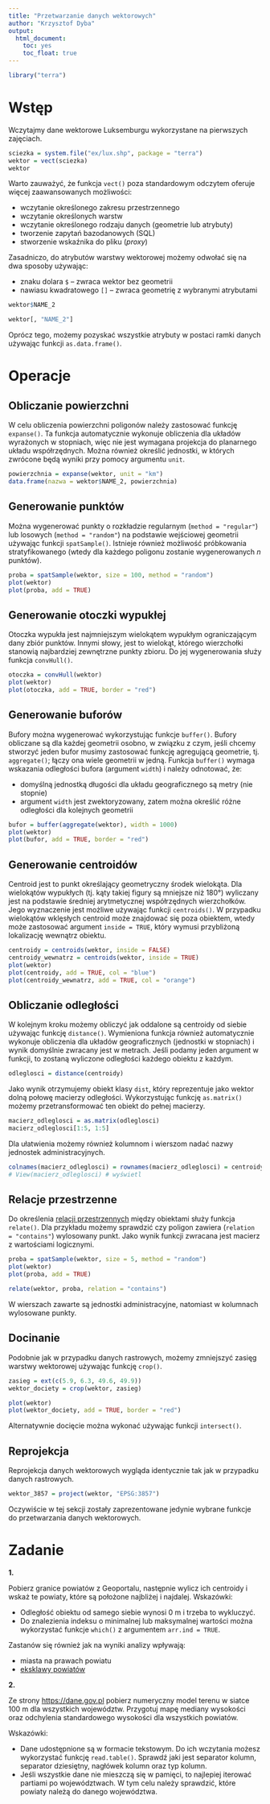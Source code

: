 ```yaml
---
title: "Przetwarzanie danych wektorowych"
author: "Krzysztof Dyba"
output:
  html_document:
    toc: yes
    toc_float: true
---
```


```r
library("terra")
```

# Wstęp

Wczytajmy dane wektorowe Luksemburgu wykorzystane na pierwszych zajęciach.

```r
sciezka = system.file("ex/lux.shp", package = "terra")
wektor = vect(sciezka)
wektor
```

Warto zauważyć, że funkcja `vect()` poza standardowym odczytem oferuje więcej
zaawansowanych możliwości:

* wczytanie określonego zakresu przestrzennego
* wczytanie określonych warstw
* wczytanie określonego rodzaju danych (geometrie lub atrybuty)
* tworzenie zapytań bazodanowych (SQL)
* stworzenie wskaźnika do pliku (*proxy*)

Zasadniczo, do atrybutów warstwy wektorowej możemy odwołać się na dwa sposoby
używając:

* znaku dolara `$` -- zwraca wektor bez geometrii
* nawiasu kwadratowego `[]` -- zwraca geometrię z wybranymi atrybutami

```r
wektor$NAME_2
```

```r
wektor[, "NAME_2"]
```

Oprócz tego, możemy pozyskać wszystkie atrybuty w postaci ramki danych używając
funkcji `as.data.frame()`.

# Operacje

## Obliczanie powierzchni

W celu obliczenia powierzchni poligonów należy zastosować funkcję `expanse()`.
Ta funkcja automatycznie wykonuje obliczenia dla układów wyrażonych w stopniach,
więc nie jest wymagana projekcja do planarnego układu współrzędnych. Można
również określić jednostki, w których zwrócone będą wyniki przy pomocy argumentu
`unit`.

```r
powierzchnia = expanse(wektor, unit = "km")
data.frame(nazwa = wektor$NAME_2, powierzchnia)
```

## Generowanie punktów

Można wygenerować punkty o rozkładzie regularnym (`method = "regular"`) lub
losowych (`method = "random"`) na podstawie wejściowej geometrii używając
funkcji `spatSample()`. Istnieje również możliwość próbkowania stratyfikowanego
(wtedy dla każdego poligonu zostanie wygenerowanych $n$ punktów).

```r
proba = spatSample(wektor, size = 100, method = "random")
plot(wektor)
plot(proba, add = TRUE)
```

## Generowanie otoczki wypukłej

Otoczka wypukła jest najmniejszym wielokątem wypukłym ograniczającym dany zbiór punktów.
Innymi słowy, jest to wielokąt, którego wierzchołki stanowią najbardziej zewnętrzne
punkty zbioru. Do jej wygenerowania służy funkcja `convHull()`.

```r
otoczka = convHull(wektor)
plot(wektor)
plot(otoczka, add = TRUE, border = "red")
```

## Generowanie buforów

Bufory można wygenerować wykorzystując funkcje `buffer()`. Bufory obliczane są
dla każdej geometrii osobno, w związku z czym, jeśli chcemy stworzyć jeden bufor
musimy zastosować funkcję agregującą geometrie, tj. `aggregate()`; łączy ona
wiele geometrii w jedną. Funkcja `buffer()` wymaga wskazania odległości
bufora (argument `width`) i należy odnotować, że:

* domyślną jednostką długości dla układu geograficznego są metry (nie stopnie)
* argument `width` jest zwektoryzowany, zatem można określić różne odległości
dla kolejnych geometrii

```r
bufor = buffer(aggregate(wektor), width = 1000)
plot(wektor)
plot(bufor, add = TRUE, border = "red")
```

## Generowanie centroidów

Centroid jest to punkt określający geometryczny środek wielokąta. Dla wielokątów
wypukłych (tj. kąty takiej figury są mniejsze niż 180°) wyliczany jest na podstawie
średniej arytmetycznej współrzędnych wierzchołków. Jego wyznaczenie jest możliwe
używając funkcji `centroids()`. W przypadku wielokątów wklęsłych centroid może
znajdować się poza obiektem, wtedy może zastosować argument `inside = TRUE`,
który wymusi przybliżoną lokalizację wewnątrz obiektu.

```r
centroidy = centroids(wektor, inside = FALSE)
centroidy_wewnatrz = centroids(wektor, inside = TRUE)
plot(wektor)
plot(centroidy, add = TRUE, col = "blue")
plot(centroidy_wewnatrz, add = TRUE, col = "orange")
```

## Obliczanie odległości

W kolejnym kroku możemy obliczyć jak oddalone są centroidy od siebie używając
funkcję `distance()`. Wymieniona funkcja również automatycznie wykonuje obliczenia
dla układów geograficznych (jednostki w stopniach) i wynik domyślnie zwracany
jest w metrach. Jeśli podamy jeden argument w funkcji, to zostaną wyliczone
odległości każdego obiektu z każdym.

```r
odleglosci = distance(centroidy)
```

Jako wynik otrzymujemy obiekt klasy `dist`, który reprezentuje jako wektor dolną
połowę macierzy odległości. Wykorzystując funkcję `as.matrix()` możemy przetransformować
ten obiekt do pełnej macierzy.

```r
macierz_odleglosci = as.matrix(odleglosci)
macierz_odleglosci[1:5, 1:5]
```

Dla ułatwienia możemy również kolumnom i wierszom nadać nazwy jednostek
administracyjnych.

```r
colnames(macierz_odleglosci) = rownames(macierz_odleglosci) = centroidy$NAME_2
# View(macierz_odleglosci) # wyświetl
```

## Relacje przestrzenne

Do określenia [relacji przestrzennych](https://en.wikipedia.org/wiki/DE-9IM)
między obiektami służy funkcja `relate()`. Dla przykładu możemy sprawdzić
czy poligon zawiera (`relation = "contains"`) wylosowany punkt. Jako wynik
funkcji zwracana jest macierz z wartościami logicznymi.

```r
proba = spatSample(wektor, size = 5, method = "random")
plot(wektor)
plot(proba, add = TRUE)
```

```r
relate(wektor, proba, relation = "contains")
```

W wierszach zawarte są jednostki administracyjne, natomiast w kolumnach
wylosowane punkty.

## Docinanie

Podobnie jak w przypadku danych rastrowych, możemy zmniejszyć zasięg warstwy
wektorowej używając funkcję `crop()`.

```r
zasieg = ext(c(5.9, 6.3, 49.6, 49.9))
wektor_dociety = crop(wektor, zasieg)
```

```r
plot(wektor)
plot(wektor_dociety, add = TRUE, border = "red")
```

Alternatywnie docięcie można wykonać używając funkcji `intersect()`.

## Reprojekcja

Reprojekcja danych wektorowych wygląda identycznie tak jak w przypadku
danych rastrowych.

```r
wektor_3857 = project(wektor, "EPSG:3857")
```

Oczywiście w tej sekcji zostały zaprezentowane jedynie wybrane funkcje do
przetwarzania danych wektorowych.

# Zadanie

**1.**

Pobierz granice powiatów z Geoportalu, następnie wylicz ich centroidy
i wskaż te powiaty, które są położone najbliżej i najdalej. Wskazówki:

* Odległość obiektu od samego siebie wynosi 0 m i trzeba to wykluczyć.
* Do znalezienia indeksu o minimalnej lub maksymalnej wartości można wykorzystać
funkcje `which()` z argumentem `arr.ind = TRUE`.
  
Zastanów się również jak na wyniki analizy wpływają:

* miasta na prawach powiatu
* [eksklawy powiatów](https://pl.wikipedia.org/wiki/Eksklawa#Powiaty)

**2.**

Ze strony [https://dane.gov.pl](https://dane.gov.pl/pl/dataset/792,numeryczny-model-terenu-o-interwale-siatki-co-najmniej-100-m)
pobierz numeryczny model terenu w siatce 100 m dla wszystkich województw.
Przygotuj mapę mediany wysokości oraz odchylenia standardowego wysokości dla
wszystkich powiatów.

Wskazówki:
  
* Dane udostępnione są w formacie tekstowym. Do ich wczytania możesz wykorzystać
funkcję `read.table()`. Sprawdź jaki jest separator kolumn, separator dziesiętny,
nagłówek kolumn oraz typ kolumn.
* Jeśli wszystkie dane nie mieszczą się w pamięci, to najlepiej iterować partiami
po województwach. W tym celu należy sprawdzić, które powiaty należą do danego
województwa.
